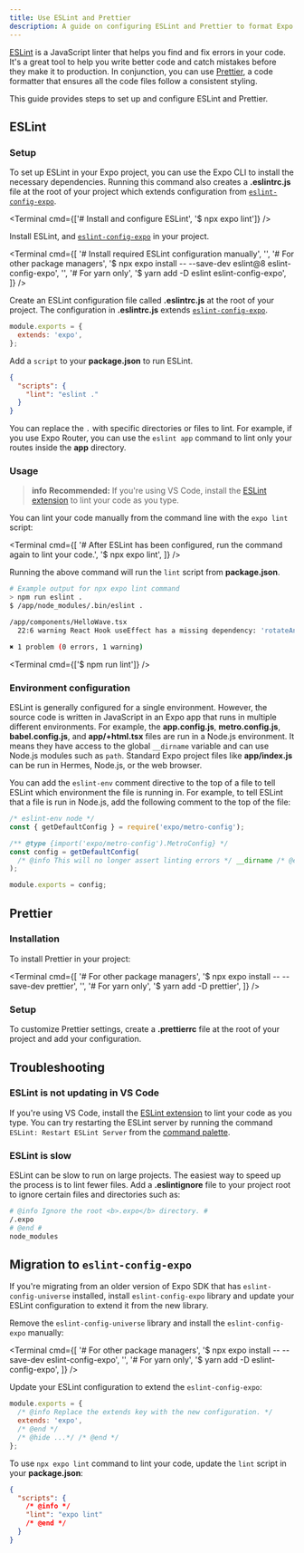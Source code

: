 ```yaml
---
title: Use ESLint and Prettier
description: A guide on configuring ESLint and Prettier to format Expo apps.
---
```



<TabsGroup>

[ESLint](https://eslint.org/) is a JavaScript linter that helps you find and fix errors in your code. It's a great tool to help you write better code and catch mistakes before they make it to production. In conjunction, you can use [Prettier](https://prettier.io/docs/en/), a code formatter that ensures all the code files follow a consistent styling.

This guide provides steps to set up and configure ESLint and Prettier.

## ESLint

### Setup

To set up ESLint in your Expo project, you can use the Expo CLI to install the necessary dependencies. Running this command also creates a **.eslintrc.js** file at the root of your project which extends configuration from [`eslint-config-expo`](https://github.com/expo/expo/tree/main/packages/eslint-config-expo).

<Terminal cmd={['# Install and configure ESLint', '$ npx expo lint']} />

<Collapsible summary="Setup instructions for SDK 50 and below">

<Step label="1">

Install ESLint, and [`eslint-config-expo`](https://github.com/expo/expo/tree/main/packages/eslint-config-expo) in your project.

<Terminal
  cmd={[
    '# Install required ESLint configuration manually',
    '',
    '# For other package managers',
    '$ npx expo install -- --save-dev eslint@8 eslint-config-expo',
    '',
    '# For yarn only',
    '$ yarn add -D eslint eslint-config-expo',
  ]}
/>

</Step>

<Step label="2">

Create an ESLint configuration file called **.eslintrc.js** at the root of your project. The configuration in **.eslintrc.js** extends [`eslint-config-expo`](https://github.com/expo/expo/tree/main/packages/eslint-config-expo).

```js .eslintrc.js
module.exports = {
  extends: 'expo',
};
```

</Step>

<Step label="3">

Add a `script` to your **package.json** to run ESLint.

```json package.json
{
  "scripts": {
    "lint": "eslint ."
  }
}
```

You can replace the `.` with specific directories or files to lint. For example, if you use Expo Router, you can use the `eslint app` command to lint only your routes inside the **app** directory.

</Step>

</Collapsible>

### Usage

> **info** **Recommended:** If you're using VS Code, install the [ESLint extension](https://marketplace.visualstudio.com/items?itemName=dbaeumer.vscode-eslint) to lint your code as you type.

You can lint your code manually from the command line with the `expo lint` script:

<Tabs>

<Tab label="For SDK 51 and above">

<Terminal
  cmd={[
    '# After ESLint has been configured, run the command again to lint your code.',
    '$ npx expo lint',
  ]}
/>

Running the above command will run the `lint` script from **package.json**.

```sh
# Example output for npx expo lint command
> npm run eslint .
$ /app/node_modules/.bin/eslint .

/app/components/HelloWave.tsx
  22:6 warning React Hook useEffect has a missing dependency: 'rotateAnimation'. Either include it or remove the dependency array react-hooks/exhaustive-deps

✖ 1 problem (0 errors, 1 warning)
```

</Tab>

<Tab label="For SDK 50 and below">

<Terminal cmd={['$ npm run lint']} />

</Tab>

</Tabs>

### Environment configuration

ESLint is generally configured for a single environment. However, the source code is written in JavaScript in an Expo app that runs in multiple different environments. For example, the **app.config.js**, **metro.config.js**, **babel.config.js**, and **app/+html.tsx** files are run in a Node.js environment. It means they have access to the global `__dirname` variable and can use Node.js modules such as `path`. Standard Expo project files like **app/index.js** can be run in Hermes, Node.js, or the web browser.

You can add the `eslint-env` comment directive to the top of a file to tell ESLint which environment the file is running in. For example, to tell ESLint that a file is run in Node.js, add the following comment to the top of the file:

```js metro.config.js
/* eslint-env node */
const { getDefaultConfig } = require('expo/metro-config');

/** @type {import('expo/metro-config').MetroConfig} */
const config = getDefaultConfig(
  /* @info This will no longer assert linting errors */ __dirname /* @end */
);

module.exports = config;
```

## Prettier

### Installation

To install Prettier in your project:

<Terminal
  cmd={[
    '# For other package managers',
    '$ npx expo install -- --save-dev prettier',
    '',
    '# For yarn only',
    '$ yarn add -D prettier',
  ]}
/>

### Setup

To customize Prettier settings, create a **.prettierrc** file at the root of your project and add your configuration.

<BoxLink
  title="Custom Prettier configuration"
  description="Learn more about customizing Prettier configuration."
  href="https://github.com/expo/expo/tree/main/packages/eslint-config-universe#customizing-prettier"
/>

## Troubleshooting

### ESLint is not updating in VS Code

If you're using VS Code, install the [ESLint extension](https://marketplace.visualstudio.com/items?itemName=dbaeumer.vscode-eslint) to lint your code as you type. You can try restarting the ESLint server by running the command `ESLint: Restart ESLint Server` from the [command palette](https://code.visualstudio.com/docs/getstarted/userinterface#_command-palette).

### ESLint is slow

ESLint can be slow to run on large projects. The easiest way to speed up the process is to lint fewer files. Add a **.eslintignore** file to your project root to ignore certain files and directories such as:

```sh .eslintignore
# @info Ignore the root <b>.expo</b> directory. #
/.expo
# @end #
node_modules
```

## Migration to `eslint-config-expo`

If you're migrating from an older version of Expo SDK that has `eslint-config-universe` installed, install `eslint-config-expo` library and update your ESLint configuration to extend it from the new library.

<Step label="1">

Remove the `eslint-config-universe` library and install the `eslint-config-expo` manually:

<Terminal
  cmd={[
    '# For other package managers',
    '$ npx expo install -- --save-dev eslint-config-expo',
    '',
    '# For yarn only',
    '$ yarn add -D eslint-config-expo',
  ]}
/>

</Step>

<Step label="2">

Update your ESLint configuration to extend the `eslint-config-expo`:

```js .eslintrc.js
module.exports = {
  /* @info Replace the extends key with the new configuration. */
  extends: 'expo',
  /* @end */
  /* @hide ...*/ /* @end */
};
```

</Step>

<Step label="3">

To use `npx expo lint` command to lint your code, update the `lint` script in your **package.json**:

```json package.json
{
  "scripts": {
    /* @info */
    "lint": "expo lint"
    /* @end */
  }
}
```

</Step>

</TabsGroup>
